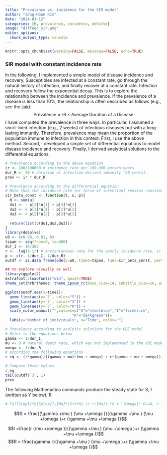 ```yaml
---
title: "Prevalence vs. incidence for the SIR model"
author: "Jong-Hoon Kim"
date: "2024-03-12"
categories: [R, prevalence, incidence, deSolve]
image: "diffeqr_sir.png"
editor_options: 
  chunk_output_type: console
---
```


```r
knitr::opts_chunk$set(warning=FALSE, message=FALSE, echo=TRUE)
```

### SIR model with constant incidence rate

In the following, I implemented a simple model of disease incidence and recovery.
Susceptibles are infected at a constant rate, go through the natural history of
infection, and finally recover at a constant rate. Infection and recovery follow
the exponential decay. This is to explore the relationship between the incidence
and prevalence. If the prevalence of a disease is less than 10%, the relationship is often described as follows (e.g., see the [link](https://sphweb.bumc.bu.edu/otlt/MPH-Modules/PH717-QuantCore/PH717-Module3-Frequency-Association/PH717-Module3-Frequency-Association5.html)): 
$$
\text{Prevalence} = \text{IR} \times \text{Average Duration of a Disease} 
$$ 
I have computed the prevalence in three ways. In particular, I assumed a short-lived infection (e.g., 2 weeks) of infectious diseases but with a long-lasting immunity. Therefore, prevalence may mean the proportion of the population immune to infection in this context. First, I use the above method. Second, I developed a simple set of differential equations to model disease incidence and recovery. Finally, I derived analytical solutions to the differential equations.

```r
# Prevalence according to the above equation
ir <- 100/100000 # incidence rate per 100,000 person-years
dur_R <- 20 # duration of infection-derived immunity (20 years).
prev <- ir * dur_R 

# Prevalence according to the differential equation
# Note that the incidence rate (or force of infection) remains constant in this model unlike the classic SIR model.
sir_beta_const <- function(t, u, p){
  N <- sum(u)
  du1 <- - p[1]*u[1] + p[3]*u[3]
  du2 <- + p[1]*u[1] - p[2]*u[2]
  du3 <- + p[2]*u[2] - p[3]*u[3]
    
  return(list(c(du1,du2,du3))) 
}
library(deSolve)
u0 <- c(0.99, 0.01, 0)
tspan <- seq(from=0, to=300)
dur_I <- 14/365
r <- -log(1-ir) # instantaneous rate for the yearly incidence rate, ir
p <- c(r, 1/dur_I, 1/dur_R)
outdf <- as.data.frame(ode(y=u0, times=tspan, func=sir_beta_const, parms=p))

## to explore visually as well
library(ggplot2)
extrafont::loadfonts("win", quiet=TRUE)
theme_set(hrbrthemes::theme_ipsum_rc(base_size=14, subtitle_size=16, axis_title_size=12))

ggplot(outdf,aes(x=time))+
  geom_line(aes(y=`1`, color="S")) +
  geom_line(aes(y=`2`, color="I")) +
  geom_line(aes(y=`3`, color="R")) +
  scale_color_manual("",values=c("S"="steelblue","I"="firebrick",
                              "R"="darkgreen"))+
  labs(y="Number of individuals", x="Time", color="")

# Prevalence according to analytic solutions for the ODE model
# Refer to the equations below
gamma <- 1/dur_I
mu <- 0 # natural death rate, which was not implemented in the ODE model
omega <- 1/dur_R
# according the following equations
r_eq <- (r*gamma)/((gamma + mu)*(mu + omega) + r*(gamma + mu + omega))

# Compare three values
r_eq
tail(outdf$`3`, 1)
prev
```

The following Mathematica commands produce the steady state for S, I (written as Y below), R
```r
# FullSimplify[Solve[{\[Mu]*(S+Y+R)-(r +\[Mu]) *S + \[Omega]* R==0, r *S-(\[Mu]+\[Gamma]) *Y == 0, \[Gamma]* Y-(\[Omega]+\[Mu])*R==0,S+Y+R==1, \[Mu]>0,r>0,\[Gamma]>0,\[Omega]>0, S>0,Y>0,R>0,S\[Element]Reals,Y\[Element]Reals,R\[Element]Reals}, {S,Y,R}]]
```   

$$S = \frac{(\gamma +\mu ) (\mu +\omega )}{(\gamma +\mu ) (\mu +\omega )+r (\gamma +\mu +\omega )}$$

$$I =\frac{r (\mu +\omega )}{(\gamma +\mu ) (\mu +\omega )+r (\gamma +\mu +\omega )}$$
$$R = \frac{\gamma  r}{(\gamma +\mu ) (\mu +\omega )+r (\gamma +\mu +\omega )}$$

